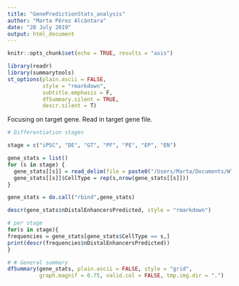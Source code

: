---
title: "GenePredictionStats_analysis"
author: "Marta Pérez Alcántara"
date: "28 July 2019"
output: html_document
---

```{r setup, include=FALSE}
knitr::opts_chunk$set(echo = TRUE, results = "asis")

library(readr)
library(summarytools)
st_options(plain.ascii = FALSE,
           style = "rmarkdown",
           subtitle.emphasis = F,
           dfSummary.silent = TRUE,
           descr.silent = T)
```

Focusing on target gene. Read in target gene file. 

```{r load_gene,echo=T}

# Differentiation stages

stage = c("iPSC", "DE", "GT", "PF", "PE", "EP", "EN")

gene_stats = list()
for (s in stage) {
  gene_stats[[s]] = read_delim(file = paste0("/Users/Marta/Documents/WTCHG/DPhil/Data/Integration/ABC/Predictions/",s,"/GenePredictionStats.txt"), delim = "\t")
  gene_stats[[s]]$CellType = rep(s,nrow(gene_stats[[s]]))
}

gene_stats = do.call("rbind",gene_stats)

descr(gene_stats$nDistalEnhancersPredicted, style = "rmarkdown")

# per stage
for(s in stage){
frequencies = gene_stats[gene_stats$CellType == s,]
print(descr(frequencies$nDistalEnhancersPredicted))
}

# # General summary
dfSummary(gene_stats, plain.ascii = FALSE, style = "grid",
          graph.magnif = 0.75, valid.col = FALSE, tmp.img.dir = ".")


```